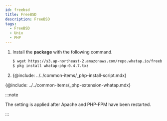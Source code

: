 ```yaml
---
id: freebsd
title: FreeBSD
description: FreeBSD
tags:
  - FreeBSD
  - Unix
  - PHP
---
```


1. Install the **package** with the following command.

   ```bash title=SH
   $ wget https://s3.ap-northeast-2.amazonaws.com/repo.whatap.io/freebsd/10/whatap-php-0.4.7.txz
   $ pkg install whatap-php-0.4.7.txz
   ```

2. {@include: ../../common-items/_php-install-script.mdx}

{@include: ../../common-items/_php-extension-whatap.mdx}  

:::note

The setting is applied after Apache and PHP-FPM have been restarted.

:::

